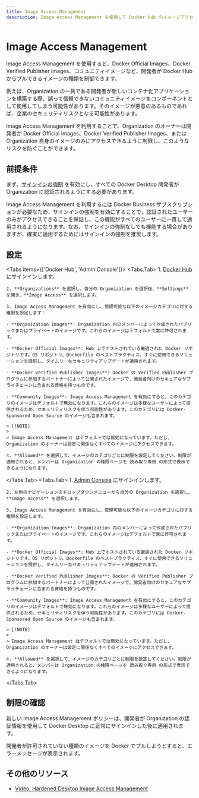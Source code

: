 ```yaml
---
title: Image Access Management
description: Image Access Management を使用して Docker Hub のイメージアクセスを管理し、開発者を信頼できるイメージに制限することでセキュリティを強化する
---
```



# Image Access Management

Image Access Management を使用すると、Docker Official Images、Docker Verified Publisher Images、コミュニティイメージなど、開発者が Docker Hub からプルできるイメージの種類を制御できます。

例えば、Organization の一員である開発者が新しいコンテナ化アプリケーションを構築する際、誤って信頼できないコミュニティイメージをコンポーネントとして使用してしまう可能性があります。そのイメージが悪意のあるものであれば、企業のセキュリティリスクとなる可能性があります。

Image Access Management を利用することで、Organization のオーナーは開発者が Docker Official Images、Docker Verified Publisher Images、または Organization 自身のイメージのみにアクセスできるように制限し、このようなリスクを防ぐことができます。

## 前提条件

まず、[サインインの強制](/docker-security-ja/for-admins/enforce-sign-in) を有効にし、すべての Docker Desktop 開発者が Organization に認証されるようにする必要があります。

Image Access Management を利用するには Docker Business サブスクリプションが必要なため、サインインの強制を有効にすることで、認証されたユーザーのみがアクセスできることを保証し、この機能がすべてのユーザーに一貫して適用されるようになります。なお、サインインの強制なしでも機能する場合がありますが、確実に適用するためにはサインインの強制を推奨します。

## 設定

<Tabs items={['Docker Hub', 'Admin Console']}>
  <Tabs.Tab>
    1. [Docker Hub](https://hub.docker.com) にサインインします。

    2. **Organizations** を選択し、自分の Organization を選択後、**Settings** を開き、**Image Access** を選択します。

    3. Image Access Management を有効にし、管理可能な以下のイメージカテゴリに対する権限を設定します：

    - **Organization Images**: Organization 内のメンバーによって作成されたパブリックまたはプライベートのイメージです。これらのイメージはデフォルトで常に許可されます。

    - **Docker Official Images**: Hub 上でホストされている厳選された Docker リポジトリです。OS リポジトリ、Dockerfile のベストプラクティス、すぐに使用できるソリューションを提供し、タイムリーなセキュリティアップデートが適用されます。

    - **Docker Verified Publisher Images**: Docker の Verified Publisher プログラムに参加するパートナーによって公開されたイメージで、開発者向けのセキュアなサプライチェーンに含まれる資格を持つものです。

    - **Community Images**: Image Access Management を有効にすると、このカテゴリのイメージはデフォルトで無効になります。これらのイメージは多様なユーザーによって提供されるため、セキュリティリスクを伴う可能性があります。このカテゴリには Docker-Sponsored Open Source のイメージも含まれます。

    > [!NOTE]
    >
    > Image Access Management はデフォルトでは無効になっています。ただし、Organization のオーナーは設定に関係なくすべてのイメージにアクセスできます。

    4. **Allowed** を選択して、イメージのカテゴリごとに制限を設定してください。制限が適用されると、メンバーは Organization の権限ページを 読み取り専用 の形式で表示できるようになります。
  </Tabs.Tab>
  <Tabs.Tab>
    1. [Admin Console](https://admin.docker.com) にサインインします。

    2. 左側のナビゲーションのドロップダウンメニューから自分の Organization を選択し、**Image access** を選択します。

    3. Image Access Management を有効にし、管理可能な以下のイメージカテゴリに対する権限を設定します。
 
    - **Organization Images**: Organization 内のメンバーによって作成されたパブリックまたはプライベートのイメージです。これらのイメージはデフォルトで常に許可されます。

    - **Docker Official Images**: Hub 上でホストされている厳選された Docker リポジトリです。OS リポジトリ、Dockerfile のベストプラクティス、すぐに使用できるソリューションを提供し、タイムリーなセキュリティアップデートが適用されます。

    - **Docker Verified Publisher Images**: Docker の Verified Publisher プログラムに参加するパートナーによって公開されたイメージで、開発者向けのセキュアなサプライチェーンに含まれる資格を持つものです。

    - **Community Images**: Image Access Management を有効にすると、このカテゴリのイメージはデフォルトで無効になります。これらのイメージは多様なユーザーによって提供されるため、セキュリティリスクを伴う可能性があります。このカテゴリには Docker-Sponsored Open Source のイメージも含まれます。

    > [!NOTE]
    >
    > Image Access Management はデフォルトでは無効になっています。ただし、Organization のオーナーは設定に関係なくすべてのイメージにアクセスできます。

    4. **Allowed** を選択して、イメージのカテゴリごとに制限を設定してください。制限が適用されると、メンバーは Organization の権限ページを 読み取り専用 の形式で表示できるようになります。
  </Tabs.Tab>
</Tabs>

## 制限の確認

新しい Image Access Management ポリシーは、開発者が Organization の認証情報を使用して Docker Desktop に正常にサインインした後に適用されます。

開発者が許可されていない種類のイメージを Docker でプルしようとすると、エラーメッセージが表示されます。

## その他のリソース

- [Video: Hardened Desktop Image Access Management](https://www.youtube.com/watch?v=r3QRKHA1A5U)
